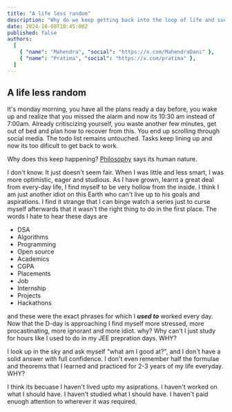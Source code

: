 ```yaml
---
title: "A life less random"
description: "Why do we keep getting back into the loop of life and suck it?"
date: 2024-10-08T18:45:00Z
published: false
authors:
  [
    { "name": "Mahendra", "social": "https://x.com/MahendraDani" },
    { "name": "Pratima", "social": "https://x.com/pratima" },
  ]
---
```


## A life less random

It's monday morning, you have all the plans ready a day before, you wake up and realize that you missed the alarm and now its 10:30 am instead of 7:00am.
Already critiscizing yourself, you waste another few minutes, get out of bed and plan how to recover from this.
You end up scrolling through social media. The todo list remains untouched. Tasks keep lining up and now its too dificult to get back to work.

Why does this keep happening? [Philosophy](https://en.wikipedia.org/wiki/Philosophy) says its human nature.

I don't know. It just doesn't seem fair. When I was little and less smart, I was more optimistic, eager and studious. As I have grown, learnt a great deal from every-day life, I find myself to be very hollow from the inside. I think I am just another idiot on this Earth who can't live up to his goals and aspirations.
I find it strange that I can binge watch a series just to curse myself afterwards that it wasn't the right thing to do in the first place.
The words I hate to hear these days are
- DSA
- Algorithms
- Programming
- Open source
- Academics
- CGPA
- Placements
- Job
- Internship
- Projects
- Hackathons

and these were the exact phrases for which I ___used to___ worked every day. Now that the D-day is approaching I find myself more stressed, more procastinating, more ignorant and more idiot.
why? Why can't I just study for hours like I used to do in my JEE prepration days. WHY?

I look up in the sky and ask myself "what am I good at?", and I don't have a solid answer with full confidence. I don't even remember half the formulae and theorems that I learned and practiced for 2-3 years of my life everyday.
WHY?

I think its becuase I haven't lived upto my asiprations. I haven't worked on what I should have. I haven't studied what I should have. I haven't paid enuogh attention to wherever it was required.